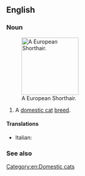 ==English==

===Noun===
{{en-noun|head=[[Exotic Shorthair]]}}
[[File:Loonah-of-nosgoth-age1year.jpg|thumb|right|150px|A European Shorthair.]]
# A [[domestic cat]] [[breed]].

====Translations====
{{checktrans-top}}
* Italian: {{t-check|it|gatto Exotic Shorthair}}
{{trans-mid}}

{{trans-bottom}}

===See also===
{{wikipedia|Exotic Shorthair}}
{{commonscat|Exotic shorthair}}

[[Category:en:Domestic cats]]